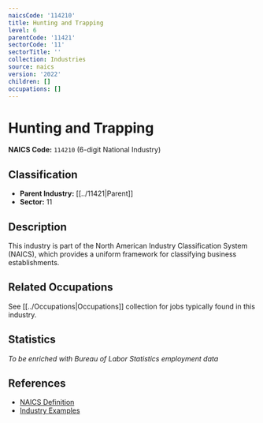 ```yaml
---
naicsCode: '114210'
title: Hunting and Trapping
level: 6
parentCode: '11421'
sectorCode: '11'
sectorTitle: ''
collection: Industries
source: naics
version: '2022'
children: []
occupations: []
---
```

# Hunting and Trapping

**NAICS Code:** `114210` (6-digit National Industry)

## Classification

- **Parent Industry:** [[../11421|Parent]]
- **Sector:** 11

## Description

This industry is part of the North American Industry Classification System (NAICS), which provides a uniform framework for classifying business establishments.

## Related Occupations

See [[../Occupations|Occupations]] collection for jobs typically found in this industry.

## Statistics

*To be enriched with Bureau of Labor Statistics employment data*

## References

- [NAICS Definition](https://www.census.gov/naics/)
- [Industry Examples](https://www.census.gov/naics/2022NAICS/)
